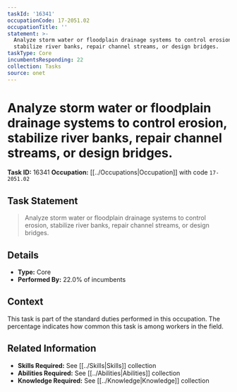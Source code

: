 ```yaml
---
taskId: '16341'
occupationCode: 17-2051.02
occupationTitle: ''
statement: >-
  Analyze storm water or floodplain drainage systems to control erosion,
  stabilize river banks, repair channel streams, or design bridges.
taskType: Core
incumbentsResponding: 22
collection: Tasks
source: onet
---
```

# Analyze storm water or floodplain drainage systems to control erosion, stabilize river banks, repair channel streams, or design bridges.

**Task ID:** 16341
**Occupation:** [[../Occupations|Occupation]] with code `17-2051.02`

## Task Statement

> Analyze storm water or floodplain drainage systems to control erosion, stabilize river banks, repair channel streams, or design bridges.

## Details

- **Type:** Core
- **Performed By:** 22.0% of incumbents

## Context

This task is part of the standard duties performed in this occupation. The percentage indicates how common this task is among workers in the field.

## Related Information

- **Skills Required:** See [[../Skills|Skills]] collection
- **Abilities Required:** See [[../Abilities|Abilities]] collection
- **Knowledge Required:** See [[../Knowledge|Knowledge]] collection

